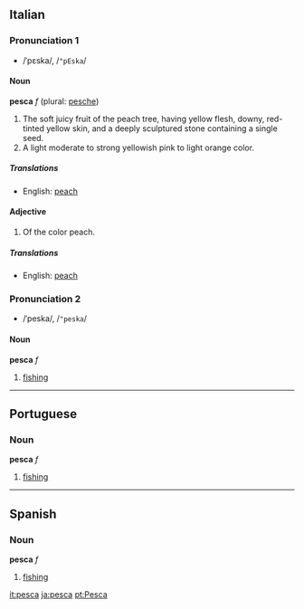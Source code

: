 ==Italian==
===Pronunciation 1===
*/ˈpɛska/, /<tt>"pEska</tt>/

====Noun====
'''pesca''' ''f'' (plural: [[pesche]])

#The soft juicy fruit of the peach tree, having yellow flesh, downy, red-tinted yellow skin, and a deeply sculptured stone containing a single seed.
#A light moderate to strong yellowish pink to light orange color.

=====Translations=====
*English: [[peach]]

====Adjective====
#Of the color peach.

=====Translations=====
*English: [[peach]]

===Pronunciation 2===
*/ˈpeska/, /<tt>"peska</tt>/

====Noun====
'''pesca''' ''f''<!-- no plural? -->

# [[fishing]]

----

==Portuguese==
===Noun===
'''pesca''' ''f''

# [[fishing]]

----

==Spanish==
===Noun===
'''pesca''' ''f''

# [[fishing]]

[[it:pesca]]
[[ja:pesca]]
[[pt:Pesca]]